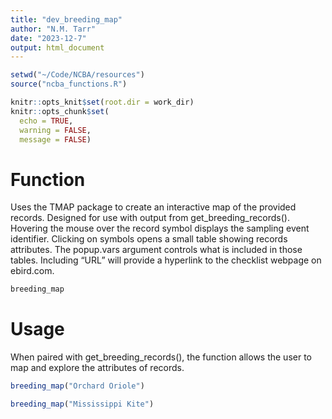 ```yaml
---
title: "dev_breeding_map"
author: "N.M. Tarr"
date: "2023-12-7"
output: html_document
---
```


```r
setwd("~/Code/NCBA/resources")
source("ncba_functions.R")

knitr::opts_knit$set(root.dir = work_dir)
knitr::opts_chunk$set(
  echo = TRUE,
  warning = FALSE,
  message = FALSE)
```


# Function
Uses the TMAP package to create an interactive map of the provided records.  Designed for use with output from get_breeding_records().  Hovering the mouse over the record symbol displays the sampling event identifier.  Clicking on symbols opens a small table showing records attributes.  The popup.vars argument controls what is included in those tables.  Including "URL" will provide a hyperlink to the checklist webpage on ebird.com.
```r
breeding_map
```

# Usage
When paired with get_breeding_records(), the function allows the user to map and explore the attributes of records.
```r
breeding_map("Orchard Oriole")
```

```r
breeding_map("Mississippi Kite")
```